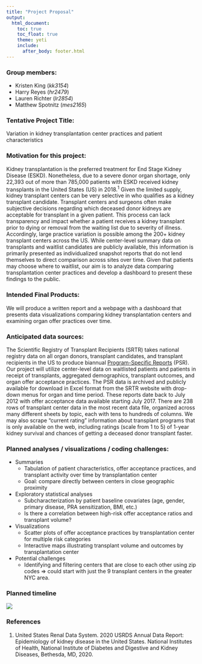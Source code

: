 ```yaml
---
title: "Project Proposal"
output: 
  html_document:
    toc: true
    toc_float: true
    theme: yeti
    include:
      after_body: footer.html
---
```



### Group members:   
* Kristen King (*kk3154*)
* Harry Reyes (*hr2479*)
* Lauren Richter (*lr2854*)
* Matthew Spotnitz (*mes2165*)

### Tentative Project Title:   
Variation in kidney transplantation center practices and patient characteristics

### Motivation for this project:    
Kidney transplantation is the preferred treatment for End Stage Kidney Disease (ESKD). Nonetheless, due to a severe donor organ shortage, only 22,393 out of more than 785,000 patients with ESKD received kidney transplants in the United States (US) in 2018.^1^ Given the limited supply, kidney transplant centers can be very selective in who qualifies as a kidney transplant candidate. Transplant centers and surgeons often make subjective decisions regarding which deceased donor kidneys are acceptable for transplant in a given patient. This process can lack transparency and impact whether a patient receives a kidney transplant prior to dying or removal from the waiting list due to severity of illness. Accordingly, large practice variation is possible among the 200+ kidney transplant centers across the US. While center-level summary data on transplants and waitlist candidates are publicly available, this information is primarily presented as individualized snapshot reports that do not lend themselves to direct comparison across sites over time. Given that patients may choose where to waitlist, our aim is to analyze data comparing transplantation center practices and develop a dashboard to present these findings to the public.

### Intended Final Products:   
We will produce a written report and a webpage with a dashboard that presents data visualizations comparing kidney transplantation centers and examining organ offer practices over time.

### Anticipated data sources:   
The Scientific Registry of Transplant Recipients (SRTR) takes national registry data on all organ donors, transplant candidates, and transplant recipients in the US to produce biannual [Program-Specific Reports](https://www.srtr.org/reports/program-specific-reports/) (PSR). Our project will utilize center-level data on waitlisted patients and patients in receipt of transplants, aggregated demographics, transplant outcomes, and organ offer acceptance practices. The PSR data is archived and publicly available for download in Excel format from the SRTR website with drop-down menus for organ and time period. These reports date back to July 2012 with offer acceptance data available starting July 2017. There are 238 rows of transplant center data in the most recent data file, organized across many different sheets by topic, each with tens to hundreds of columns. We may also scrape “current rating” information about transplant programs that is only available on the web, including ratings (scale from 1 to 5) of 1-year kidney survival and chances of getting a deceased donor transplant faster.

### Planned analyses / visualizations / coding challenges:   

* Summaries
  - Tabulation of patient characteristics, offer acceptance practices, and transplant activity over time by transplantation center
  - Goal: compare directly between centers in close geographic proximity
* Exploratory statistical analyses
  - Subcharacterization by patient baseline covariates (age, gender, primary disease, PRA sensitization, BMI, etc.)
  - Is there a correlation between high-risk offer acceptance ratios and transplant volume?
* Visualizations
  - Scatter plots of offer acceptance practices by transplantation center for multiple risk categories
  - Interactive maps illustrating transplant volume and outcomes by transplantation center
* Potential challenges
  - Identifying and filtering centers that are close to each other using zip codes => could start with just the 9 transplant centers in the greater NYC area.

### Planned timeline

![ ](./img/timeline.png)   

### References      
1. United States Renal Data System. 2020 USRDS Annual Data Report: Epidemiology of kidney disease in the United States. National Institutes of Health, National Institute of Diabetes and Digestive and Kidney Diseases, Bethesda, MD, 2020.

